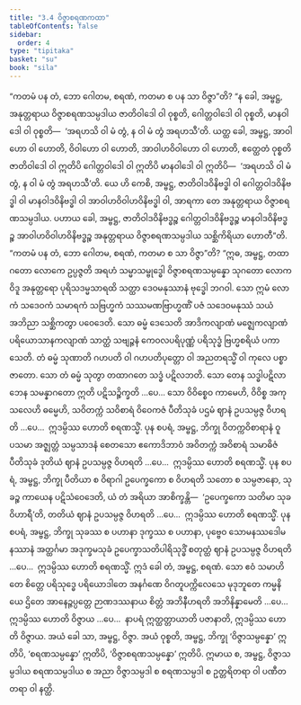 ```yaml
---
title: "3.4 ဝိဇ္ဇာစရဏကထာ"
tableOfContents: false
sidebar:
  order: 4
type: "tipitaka"
basket: "su"
book: "sila"
---
```



<DynamicBreadcrumb />

<Division number="278" book="sila">

<Paragraph number="385" book="sila">
“ကတမံ ပန တံ, ဘော ဂေါတမ, စရဏံ, ကတမာ စ ပန သာ ဝိဇ္ဇာ”တိ? “န ခေါ, အမ္ဗဋ္ဌ, အနုတ္တရာယ ဝိဇ္ဇာစရဏသမ္ပဒါယ ဇာတိဝါဒေါ ဝါ ဝုစ္စတိ, ဂေါတ္တဝါဒေါ ဝါ ဝုစ္စတိ, မာနဝါဒေါ ဝါ ဝုစ္စတိ—  ‘အရဟသိ ဝါ မံ တွံ, န ဝါ မံ တွံ အရဟသီ’တိ. ယတ္ထ ခေါ, အမ္ဗဋ္ဌ, အာဝါဟော ဝါ ဟောတိ, ဝိဝါဟော ဝါ ဟောတိ, အာဝါဟဝိဝါဟော ဝါ ဟောတိ, ဧတ္ထေတံ ဝုစ္စတိ ဇာတိဝါဒေါ ဝါ ဣတိပိ ဂေါတ္တဝါဒေါ ဝါ ဣတိပိ မာနဝါဒေါ ဝါ ဣတိပိ—  ‘အရဟသိ ဝါ မံ တွံ, န ဝါ မံ တွံ အရဟသီ’တိ. ယေ ဟိ ကေစိ, အမ္ဗဋ္ဌ, ဇာတိဝါဒဝိနိဗဒ္ဓါ ဝါ ဂေါတ္တဝါဒဝိနိဗဒ္ဓါ ဝါ မာနဝါဒဝိနိဗဒ္ဓါ ဝါ အာဝါဟဝိဝါဟဝိနိဗဒ္ဓါ ဝါ, အာရကာ တေ အနုတ္တရာယ ဝိဇ္ဇာစရဏသမ္ပဒါယ. ပဟာယ ခေါ, အမ္ဗဋ္ဌ, ဇာတိဝါဒဝိနိဗဒ္ဓဉ္စ ဂေါတ္တဝါဒဝိနိဗဒ္ဓဉ္စ မာနဝါဒဝိနိဗဒ္ဓဉ္စ အာဝါဟဝိဝါဟဝိနိဗဒ္ဓဉ္စ အနုတ္တရာယ ဝိဇ္ဇာစရဏသမ္ပဒါယ သစ္ဆိကိရိယာ ဟောတီ”တိ.
</Paragraph>

</Division>
<Division number="279" book="sila">

<Paragraph number="386" book="sila">
“ကတမံ ပန တံ, ဘော ဂေါတမ, စရဏံ, ကတမာ စ သာ ဝိဇ္ဇာ”တိ? “ဣဓ, အမ္ဗဋ္ဌ, တထာဂတော လောကေ ဥပ္ပဇ္ဇတိ အရဟံ သမ္မာသမ္ဗုဒ္ဓေါ ဝိဇ္ဇာစရဏသမ္ပန္နော သုဂတော လောကဝိဒူ အနုတ္တရော ပုရိသဒမ္မသာရထိ သတ္ထာ ဒေဝမနုဿာနံ ဗုဒ္ဓေါ ဘဂဝါ. သော ဣမံ လောကံ သဒေဝကံ သမာရကံ သဗြဟ္မကံ သဿမဏဗြာဟ္မဏိံ ပဇံ သဒေဝမနုဿံ သယံ အဘိညာ သစ္ဆိကတွာ ပဝေဒေတိ. သော ဓမ္မံ ဒေသေတိ အာဒိကလျာဏံ မဇ္ဈေကလျာဏံ ပရိယောသာနကလျာဏံ သာတ္ထံ သဗျဉ္ဇနံ ကေဝလပရိပုဏ္ဏံ ပရိသုဒ္ဓံ ဗြဟ္မစရိယံ ပကာသေတိ. တံ ဓမ္မံ သုဏာတိ ဂဟပတိ ဝါ ဂဟပတိပုတ္တော ဝါ အညတရသ္မိံ ဝါ ကုလေ ပစ္စာဇာတော. သော တံ ဓမ္မံ သုတွာ တထာဂတေ သဒ္ဓံ ပဋိလဘတိ. သော တေန သဒ္ဓါပဋိလာဘေန သမန္နာဂတော ဣတိ ပဋိသဉ္စိက္ခတိ …ပေ…
</Paragraph>

<Paragraph number="387" book="sila">
သော ဝိဝိစ္စေဝ ကာမေဟိ, ဝိဝိစ္စ အကုသလေဟိ ဓမ္မေဟိ, သဝိတက္ကံ သဝိစာရံ ဝိဝေကဇံ ပီတိသုခံ ပဌမံ ဈာနံ ဥပသမ္ပဇ္ဇ ဝိဟရတိ …ပေ…  ဣဒမ္ပိဿ ဟောတိ စရဏသ္မိံ.
</Paragraph>

<Paragraph number="388" book="sila">
ပုန စပရံ, အမ္ဗဋ္ဌ, ဘိက္ခု ဝိတက္ကဝိစာရာနံ ဝူပသမာ အဇ္ဈတ္တံ သမ္ပသာဒနံ စေတသော ဧကောဒိဘာဝံ အဝိတက္ကံ အဝိစာရံ သမာဓိဇံ ပီတိသုခံ ဒုတိယံ ဈာနံ ဥပသမ္ပဇ္ဇ ဝိဟရတိ …ပေ…  ဣဒမ္ပိဿ ဟောတိ စရဏသ္မိံ.
</Paragraph>

<Paragraph number="389" book="sila">
ပုန စပရံ, အမ္ဗဋ္ဌ, ဘိက္ခု ပီတိယာ စ ဝိရာဂါ ဥပေက္ခကော စ ဝိဟရတိ သတော စ သမ္ပဇာနော, သုခဉ္စ ကာယေန ပဋိသံဝေဒေတိ, ယံ တံ အရိယာ အာစိက္ခန္တိ—  ‘ဥပေက္ခကော သတိမာ သုခဝိဟာရီ’တိ, တတိယံ ဈာနံ ဥပသမ္ပဇ္ဇ ဝိဟရတိ …ပေ…  ဣဒမ္ပိဿ ဟောတိ စရဏသ္မိံ.
</Paragraph>

<Paragraph number="390" book="sila">
ပုန စပရံ, အမ္ဗဋ္ဌ, ဘိက္ခု သုခဿ စ ပဟာနာ ဒုက္ခဿ စ ပဟာနာ, ပုဗ္ဗေဝ သောမနဿဒေါမနဿာနံ အတ္ထင်္ဂမာ အဒုက္ခမသုခံ ဥပေက္ခာသတိပါရိသုဒ္ဓိံ စတုတ္ထံ ဈာနံ ဥပသမ္ပဇ္ဇ ဝိဟရတိ …ပေ…  ဣဒမ္ပိဿ ဟောတိ စရဏသ္မိံ. ဣဒံ ခေါ တံ, အမ္ဗဋ္ဌ, စရဏံ.
</Paragraph>

<Paragraph number="391" book="sila">
သော ဧဝံ သမာဟိတေ စိတ္တေ ပရိသုဒ္ဓေ ပရိယောဒါတေ အနင်္ဂဏေ ဝိဂတူပက္ကိလေသေ မုဒုဘူတေ ကမ္မနိယေ ဌိတေ အာနေဉ္ဇပ္ပတ္တေ ဉာဏဒဿနာယ စိတ္တံ အဘိနီဟရတိ အဘိနိန္နာမေတိ …ပေ…  ဣဒမ္ပိဿ ဟောတိ ဝိဇ္ဇာယ …ပေ…  နာပရံ ဣတ္ထတ္တာယာတိ ပဇာနာတိ, ဣဒမ္ပိဿ ဟောတိ ဝိဇ္ဇာယ. အယံ ခေါ သာ, အမ္ဗဋ္ဌ, ဝိဇ္ဇာ.
</Paragraph>

<Paragraph number="392" book="sila">
အယံ ဝုစ္စတိ, အမ္ဗဋ္ဌ, ဘိက္ခု ‘ဝိဇ္ဇာသမ္ပန္နော’ ဣတိပိ, ‘စရဏသမ္ပန္နော’ ဣတိပိ, ‘ဝိဇ္ဇာစရဏသမ္ပန္နော’ ဣတိပိ. ဣမာယ စ, အမ္ဗဋ္ဌ, ဝိဇ္ဇာသမ္ပဒါယ စရဏသမ္ပဒါယ စ အညာ ဝိဇ္ဇာသမ္ပဒါ စ စရဏသမ္ပဒါ စ ဥတ္တရိတရာ ဝါ ပဏီတတရာ ဝါ နတ္ထိ.
</Paragraph>
</Division>